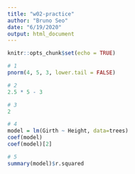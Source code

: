 ```yaml
---
title: "w02-practice"
author: "Bruno Seo"
date: "6/19/2020"
output: html_document
---
```


```r
knitr::opts_chunk$set(echo = TRUE)
```


```r
# 1
pnorm(4, 5, 3, lower.tail = FALSE)
```


```r
# 2
2.5 * 5 - 3
```


```r
# 3
2
```

```r
# 4
model = lm(Girth ~ Height, data=trees)
coef(model)
coef(model)[2]
```

```r
# 5
summary(model)$r.squared
```
